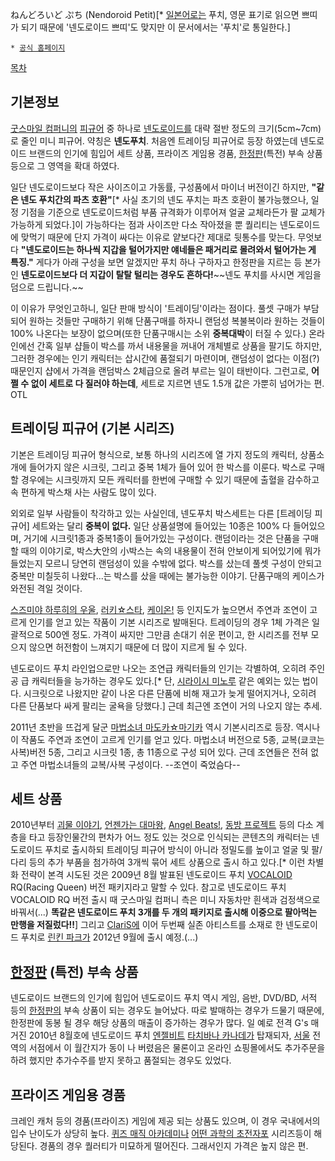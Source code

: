 ねんどろいど ぷち (Nendoroid Petit)[* [[일본어]]로는 푸치, 영문 표기로 읽으면 쁘띠가 되기 때문에 '넨도로이드 쁘띠'도 맞지만 이 문서에서는 '푸치'로 통일한다.]

 * [http://www.nendoroid.jp/products/nendo-petit.html 공식 홈페이지]

[[목차]]
== 기본정보 ==
[[굿스마일 컴퍼니]]의 [[피규어]] 중 하나로 [[넨도로이드]]를 대략 절반 정도의 크기(5cm~7cm)로 줄인 미니 피규어. 약칭은 '''넨도푸치'''. 처음엔 트레이딩 피규어로 등장 하였는데 넨도로이드 브랜드의 인기에 힘입어 세트 상품, 프라이즈 게임용 경품, [[한정판]](특전) 부속 상품 등으로 그 영역을 확대 하였다.

일단 넨도로이드보다 작은 사이즈이고 가동률, 구성품에서 마이너 버전이긴 하지만, '''"같은 넨도 푸치간의 파츠 호환"'''[* 사실 초기의 넨도 푸치는 파츠 호환이 불가능했으나, 일정 기점을 기준으로 넨도로이드처럼 부품 규격화가 이루어져 얼굴 교체라든가 팔 교체가 가능하게 되었다.]이 가능하다는 점과 사이즈만 다소 작아졌을 뿐 퀄리티는 넨도로이드에 맞먹기 때문에 단지 가격이 싸다는 이유로 얕보다간 제대로 뒷통수를 맞는다. 무엇보다 '''"넨도로이드는 하나씩 지갑을 털어가지만 얘네들은 패거리로 몰려와서 털어가는 게 특징."''' 게다가 아래 구성을 보면 알겠지만 푸치 하나 구하자고 한정판을 지르는 등 본가인 '''넨도로이드보다 더 지갑이 탈탈 털리는 경우도 흔하다!'''~~넨도 푸치를 사시면 게임을 덤으로 드립니다.~~

이 이유가 무엇인고하니, 일단 판매 방식이 '트레이딩'이라는 점이다. 풀셋 구매가 부담되어 원하는 것들만 구매하기 위해 단품구매를 하자니 랜덤성 복불복이라 원하는 것들이 100% 나온다는 보장이 없으며(또한 단품구매시는 소위 '''중복대박'''이 터질 수 있다.) 온라인에선 간혹 일부 샵들이 박스를 까서 내용물을 꺼내어 개체별로 상품을 팔기도 하지만, 그러한 경우에는 인기 캐릭터는 삽시간에 품절되기 마련이며, 랜덤성이 없다는 이점(?) 때문인지 샵에서 가격을 랜덤박스 2체급으로 올려 부르는 일이 태반이다. 그런고로, '''어쩔 수 없이 세트로 다 질러야 하는데''', 세트로 지르면 넨도 1.5개 값은 가뿐히 넘어가는 편. OTL

== 트레이딩 피규어 (기본 시리즈) ==
기본은 트레이딩 피규어 형식으로, 보통 하나의 시리즈에 열 가지 정도의 캐릭터, 상품소개에 들어가지 않은 시크릿, 그리고 중복 1체가 들어 있어 한 박스를 이룬다. 박스로 구매할 경우에는 시크릿까지 모든 캐릭터를 한번에 구매할 수 있기 때문에 출혈을 감수하고 속 편하게 박스채 사는 사람도 많이 있다.

외외로 일부 사람들이 착각하고 있는 사실인데, 넨도푸치 박스세트는 다른 [트레이딩 피규어] 세트와는 달리 '''중복이 없다.''' 일단 상품설명에 들어있는 10종은 100% 다 들어있으며, 거기에 시크릿1종과 중복1종이 들어가있는 구성이다. 랜덤이라는 것은 단품을 구매할 때의 이야기로, 박스大안의 小박스는 속의 내용물이 전혀 안보이게 되어있기에 뭐가 들었는지 모르니 당연히 랜덤성이 있을 수밖에 없다. 박스를 샀는데 풀셋 구성이 안되고 중복만 미칠듯히 나왔다...는 박스를 샀을 때에는 불가능한 이야기. 단품구매의 케이스가 와전된 격일 것이다.

[[스즈미야 하루히의 우울]], [[러키☆스타]], [[케이온!]] 등 인지도가 높으면서 주연과 조연이 고르게 인기를 얻고 있는 작품이 기본 시리즈로 발매된다. 트레이딩의 경우 1체 가격은 일괄적으로 500엔 정도. 가격이 싸지만 그만큼 손대기 쉬운 편이고, 한 시리즈를 전부 모으지 않으면 허전함이 느껴지기 때문에 더 많이 지르게 될 수 있다.

넨도로이드 푸치 라인업으로만 나오는 조연급 캐릭터들의 인기는 각별하여, 오히려 주인공 급 캐릭터들을 능가하는 경우도 있다.[* 단, [[시라이시 미노루]] 같은 예외는 있는 법이다. 시크릿으로 나왔지만 같이 나온 다른 단품에 비해 재고가 늦게 떨어지거나, 오히려 다른 단품보다 싸게 팔리는 굴욕을 당했다.] 근데 최근엔 조연이 거의 나오지 않는 추세.

2011년 초반을 뜨겁게 달군 [[마법소녀 마도카☆마기카]] 역시 기본시리즈로 등장. 역시나 이 작품도 주연과 조연이 고르게 인기를 얻고 있다. 마법소녀 버전으로 5종, 교복(쿄코는 사복)버전 5종, 그리고 시크릿 1종, 총 11종으로 구성 되어 있다. 근데 조연들은 전혀 없고 주연 마법소녀들의 교복/사복 구성이다. --조연이 죽었슴다--

== 세트 상품  ==
2010년부터 [[괴물 이야기]], [[언젠가는 대마왕]], [[Angel Beats!]], [[동방 프로젝트]] 등의 다소 계층을 타고 등장인물간의 편차가 어느 정도 있는 것으로 인식되는 콘텐츠의 캐릭터는 넨도로이드 푸치로 출시하되 트레이딩 피규어 방식이 아니라 정밀도를 높이고 얼굴 및 팔/다리 등의 추가 부품을 첨가하여 3개씩 묶어 세트 상품으로 출시 하고 있다.[* 이런 차별화 전략이 본격 시도된 것은 2009년 8월 발표된 넨도로이드 푸치 [[VOCALOID]] RQ(Racing Queen) 버전 패키지라고 말할 수 있다. 참고로 넨도로이드 푸치 VOCALOID RQ 버전 출시 때 굿스마일 컴퍼니 측은 미니 자동차만 흰색과 검정색으로 바꿔서(...) '''똑같은 넨도로이드 푸치 3개를 두 개의 패키지로 출시해 이중으로 팔아먹는 만행을 저질렀다!!'''] 그리고 [[ClariS]]에 이어 두번째 실존 아티스트를 소재로 한 넨도로이드 푸치로 [[린킨 파크]]가 2012년 9월에 출시 예정.(...)

== [[한정판]] (특전) 부속 상품 ==
넨도로이드 브랜드의 인기에 힘입어 넨도로이드 푸치 역시 게임, 음반, DVD/BD, 서적 등의 [[한정판]]의 부속 상품이 되는 경우도 늘어났다. 따로 발매하는 경우가 드물기 때문에, 한정판에 동봉 될 경우 해당 상품의 매출이 증가하는 경우가 많다. 일 예로 전격 G's 매거진 2010년 8월호에 넨도로이드 푸치 [[엔젤비트]] [[타치바나 카나데]]가 탑재되자, [[서울]] 전역의 서점에서 이 월간지가 동이 나 버렸음은 물론이고 온라인 쇼핑몰에서도 추가주문을 하려 했지만 추가수주를 받지 못하고 품절되는 경우도 있었다.

== 프라이즈 게임용 경품 ==
크레인 캐처 등의 경품(프라이즈) 게임에 제공 되는 상품도 있으며, 이 경우 국내에서의 입수 난이도가 상당히 높다. [[퀴즈 매직 아카데미]]나 [[어떤 과학의 초전자포]] 시리즈등이 해당된다. 경품의 경우 퀄러티가 미묘하게 떨어진다. 그래서인지 가격은 높지 않은 편. 
